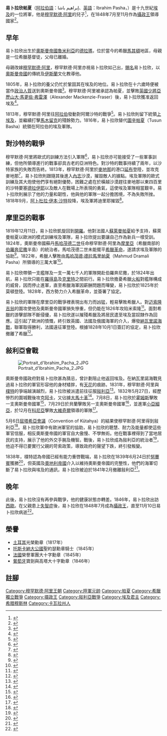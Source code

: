 {{Infobox Monarch
|name            =易卜拉欣帕夏
|title           =[[埃及省_(奧斯曼帝國)|埃及]]、[[蘇丹|蘇丹]]、[[巴勒斯坦|巴勒斯坦]]、[[奧斯曼帝國敍利亞|敍利亞]]、[[漢志|漢志]]、[[摩里亞|摩里亞]]、[[薩索斯|薩索斯]]、[[克里特|克里特]][[瓦利|瓦利]]
|image           =IbrahimBaja.jpg|200px
|caption         =
|reign           =1848年7月 – 1848年11月10日
|native_lang1     =[[阿拉伯語|阿拉伯語]]
|native_lang1_name1=إبراهيم باشا
|native_lang2     =[[土耳其語|土耳其語]]
|native_lang2_name1=Kavalalı İbrahim Paşa
|predecessor     =[[穆罕默德·阿里_(埃及)|穆罕默德·阿里]]
|successor       =[[阿拔斯一世_(埃及)|阿拔斯一世]]
|issue           =穆罕默德貝伊<br />[[伊斯梅爾帕夏|伊斯梅爾帕夏]]<br />艾哈邁德·里法特<br />穆斯法塔·巴赫加特·阿里·法佐
|dynasty         =[[穆罕默德·阿里王朝|穆罕默德·阿里王朝]]
|father          =[[穆罕默德·阿里_(埃及)|穆罕默德·阿里]]
|mother          =艾米娜
|date of birth   =1789年
|place of birth  =[[檔案:Ottoman_Flag.svg|25px]] [[奧斯曼帝國|奧斯曼帝國]][[德拉瑪|德拉瑪]]
|date of death   =1848年11月10日
|place of death  =[[埃及|埃及]][[開羅|開羅]]
|date of burial  =1848年11月10日<br />(死后11个小时)
|place of burial =[[埃及|埃及]][[開羅伊斯蘭老城|開羅伊斯蘭老城]]伊瑪目沙斐儀陵墓
|}}

'''易卜拉欣帕夏'''（[[阿拉伯語|阿拉伯語]]：إبراهيم باشا、[[英語|英語]]：Ibrahim Pasha，{{bd|1789年||1848年|11月10日|}}）是十九世紀[[埃及|埃及]]的一位將軍，他是[[穆罕默德·阿里_(埃及)|穆罕默德·阿里]]的兒子<ref>{{cite book | language = en | author = William L. Cleveland | title = ''A history of the modern Middle East'' | date = 2000年 | publisher = Westview Press | isbn = 0813334896 | pages = 第72頁 }}</ref>，在1848年7月至11月作為[[攝政王|攝政王]]領導國家<ref>{{cite book | language = en | author = Michael Haag | title = ''Rough Guide History of Egypt'' | url = https://archive.org/details/roughguidehistor0000haag | date = 2003年 | publisher = Rough Guides | isbn = 1858289408 | pages = 第275頁 }}</ref>。

== 早年 ==

易卜拉欣出生於[[奧斯曼帝國|奧斯曼帝國]][[魯米利亞|魯米利亞]]的[[德拉瑪|德拉瑪]]，位於當今的希臘[[馬其頓_(希臘)|馬其頓]]地區，母親是一位希臘基督徒，父母已離婚。

母親改嫁[[穆罕默德·阿里_(埃及)|穆罕默德·阿里]]，穆罕默德·阿里亦視易卜拉欣如己出，[[賜名|賜名]]易卜拉欣，以[[奧斯曼帝國|奧斯曼帝國]]的傳統及[[伊斯蘭|伊斯蘭]]文化教導他。

1805年，易卜拉欣的養父仍忙於鞏固其在埃及的地位。易卜拉欣在十六歲時便被當作[[政治人質|政治人質]]送到奧斯曼帝國<ref>{{cite book | language = en | author = Hassan Hassan | title = ''In the house of Muhammad Ali: a family album, 1805-1952'' | date = 2000年 | publisher = American Univ in Cairo Press | isbn = 9774245547 | pages = 第104頁 }}</ref>。穆罕默德·阿里被承認為帕夏，並擊敗[[英國|英國]][[少將|少將]][[亞歷山大·馬更些·弗雷澤|亞歷山大·馬更些·弗雷澤]]（Alexander Mackenzie-Fraser）後，易卜拉欣獲准返回埃及<ref>{{cite book | language = en | author = Walter Yust | title = ''Encyclopaedia Britannica: A New Survey of Universal Knowledge'' | url = https://archive.org/details/encyclopaediabri16yust | date = 1950年 | publisher = Encyclopaedia Britannica | pages = 第36頁 }}</ref>。

1813年，穆罕默德·阿里往[[阿拉伯半島|阿拉伯]]發動對阿爾沙特的戰爭<ref>{{cite book | language = en | author = Wayne H. Bowen | title = ''The History of Saudi Arabia'' | date = 2008年 | publisher = Greenwood Publishing Group | isbn = 0313340129 | pages = 第74頁 }}</ref>。易卜拉欣則留下統領[[上埃及|上埃及]]，並繼續打擊[[馬木留克|馬木留克]]的殘餘勢力。1816年，易卜拉欣替代[[圖辛帕夏|圖辛帕夏]]（Tusun Basha）統領在阿拉伯的埃及軍隊。

== 對沙特的戰爭 ==
{{main|奥斯曼－沙特战争}}
穆罕默德·阿里將歐式的訓練方法引入軍隊<ref>{{cite book | language = en | author = David B. Ralston | title = ''Importing the European Army: The Introduction of European Military Techniques and Institutions in the Extra-European World, 1600-1914'' | url = https://archive.org/details/importingeuropea00rals_0 | date = 1995年  | publisher = University of Chicago Press  | isbn = 0226703193 }}</ref>，易卜拉欣亦可能接受了一些軍事訓練，但他所領導進行的戰事卻具古老的亞洲特色。對沙特的戰事持續了兩年，以沙特家族的失敗而告終。1813年，穆罕默德·阿里於[[麥地那|麥地那]]的港口[[延布|延布]]登陸，並攻克麥地那<ref>{{cite book | language = en | author = Francis E. Peters | title = ''Mecca: a literary history of the Muslim Holy Land''  | url = https://archive.org/details/meccaliteraryhis0000pete | date = 1994 | publisher = Princeton University Press | isbn = 069103267X | pages = 第306頁 }}</ref>，易卜拉欣則跟隨其後進入[[內志|內志]]沙漠，摧毀敵人的據點。埃及軍隊的歐式訓練及其大炮使他們享有絕對優勢，困難之處在於橫越沙漠趕往麥地那以東四百里的沙特要塞[[德拉伊耶|德拉伊耶]]以及敵人在戰場上所表現的勇氣，這使埃及軍隊相當艱辛。易卜拉欣則展示了他的力量和韌性，他與他的軍隊一起分擔困境，不為失敗所挫。1818年9月，[[阿卜杜拉·伊本·沙特|阿卜杜拉·伊本·沙特]]投降，埃及軍將迪里耶摧毀<ref>{{cite book | language = en | author = William Powell| title = ''Saudi Arabia and Its Royal Family'' | url = https://archive.org/details/saudiarabiaitsro00powe | date = 1982年  | publisher = L. Stuart  | isbn = 0818403268 | pages = 第209頁 }}</ref>。

== 摩里亞的戰事 ==

1819年12月11日，易卜拉欣凱旋回到[[開羅|開羅]]。他對法國人[[蘇萊曼帕夏|蘇萊曼帕夏]]給予支持，蘇萊曼帕夏以歐洲的模式訓練埃及軍隊，易卜拉欣提出要讓自己作為新兵一樣受訓。1824年，奧斯曼帝國蘇丹[[馬哈茂德二世|馬哈茂德二世]]任命穆罕默德·阿里為[[摩里亞|摩里亞]]（希臘南部的[[伯羅奔尼撒|伯羅奔尼撒]]半島）的統治者。馬哈茂德二世未能擺平[[希臘革命|希臘革命]]，遂請求埃及軍隊的協助<ref>{{cite book | language = en | author = Merry Ottin | title = ''Land of emperors and sultans: the forgotten cultures of Asia Minor'' | url = https://archive.org/details/landofemperorssu0000otti | date = 1964年 | publisher = Crown Publishers | pages = 第281頁 }}</ref>。1822年，希臘人擊敗由[[馬哈茂德·德拉馬里帕夏|馬哈茂德·德拉馬里帕夏]]（Mahmud Dramali Pasha）所領導的三萬大軍<ref>{{cite book | language = en | author = William Mure | title = ''Journal of a Tour in Greece and the Ionian Islands: With Remarks on the Recent History--present State--and Classical Antiquities of Those Countries'' | date = 1842年 | publisher = Adamant Media Corporation | isbn = 1402148518 | pages = 第158頁 }}</ref>。

易卜拉欣帶領一支艦隊及一支一萬七千人的軍隊開赴伯羅奔尼撒，於1824年出航，易卜拉欣只能在[[羅得島|羅得島]]及[[克里特|克里特]]之間前行。易卜拉欣擔憂希臘[[火船|火船]]對艦隊構成的威脅，因而停止進軍，直至希臘海軍因薪酬問題而嘩變，易卜拉欣於1825年於莫頓登陸。1828年，西方勢力介入希臘革命，並簽署了協定。

易卜拉欣的軍隊在摩里亞的戰爭裡表現出有力而凶猛，輕易擊敗希臘人。對[[迈索隆吉翁|迈索隆吉翁]]的圍攻使他及奧斯曼帝國軍損失慘重，但仍能在1826年攻陷米索隆<ref>{{cite book | language = en | author = Charlotte Mary Yonge, E L Chase | title = ''Landmarks of History: In Three Parts'' | url = https://archive.org/details/landmarkshistor06yonggoog | date = 1870年 | publisher = Leypoldt | pages = 第464頁 }}</ref>。面對希臘的游擊部隊不斷侵優，易卜拉欣遂以摧殘希臘及將居民遣至埃及當奴隸作為回應。這引起了歐洲的憤慨，終引致英國、法國及俄國海軍的介入，爆發[[納瓦里諾海戰|納瓦里諾海戰]]，聯軍取得勝利，法國遠征軍登陸。根據1828年10月1日簽訂的協定，易卜拉欣撤離了希臘<ref>{{cite book | language = en | author = Andrew James McGregor | title = ''A military history of modern Egypt: from the Ottoman Conquest to the Ramadan War'' | date = 2006年  | publisher = Greenwood Publishing Group | isbn = 0275986012 | pages = 第102頁 }}</ref>。

== 敍利亞會戰 ==

[[File:Portrait_d'Ibrahim_Pacha_2.JPG|thumb]]

奧斯曼帝國政府對易卜拉欣甚為猜忌，曾計劃阻止他返回埃及。在納瓦里諾海戰見過易卜拉欣的軍官形容他的身材矮胖，有[[天花|天花]]的痕跡。1831年，穆罕默德·阿里與[[樸特|樸特]]的爭端越演越烈，易卜拉欣被派遣前往征服[[敍利亞|敍利亞]]<ref>{{cite book | language = en | author = Erik Goldstein | title = ''Wars and Peace Treaties, 1816-1991'' | date = 1992年  | publisher = Routledge  | isbn = 0203976827 | pages = 第22頁 }}</ref>。1832年5月27日，經歷慘烈的圍城戰後攻克[[阿卡_(以色列)|阿卡]]，又佔據[[大馬士革|大馬士革]]<ref>{{cite book | language = en | author = Virginia H. Aksan | title = ''Ottoman Wars 1700-1870: An Empire Besieged''
  | date = 2007年  | publisher = Longman/Pearson  | isbn = 0582308070 | pages = 第370頁 }}</ref>。7月8日，易卜拉欣於[[霍姆斯_(敘利亞)|霍姆斯]]擊敗一支奧斯曼帝國軍<ref>{{cite book | language = en | author = Donald Andreas Cameron | title = ''Egypt in the Nineteenth Century: Or, Mehemet Ali and His Successors Until the British Occupation in 1882'' | url = https://archive.org/details/in.ernet.dli.2015.81264 | date = 1898年 | publisher = Smith, Elder & co.| pages = 第6頁 }}</ref>，7月29日於貝蘭擊敗另一支奧斯曼帝國軍<ref>{{cite book | language = en | author = Mohammed Rifaat | title = ''The awakening of modern Egypt''  | date = 1976年  | publisher = Premier Book House  | pages = 第56頁 }}</ref>，並進軍[[小亞細亞|小亞細亞]]，於12月在[[科尼亚_(土耳其)|科尼亞]]擊敗[[大維奇爾|大維奇爾]]領導的軍隊<ref>{{cite book | language = en | author = Caesar E. Farah | title = ''The politics of interventionism in Ottoman Lebanon, 1830-1861''| date = 2000年 | publisher = I.B.Tauris  | isbn = 1860640567 | pages = 第14頁 }}</ref>。

5月6日[[屈塔希亞會議|屈塔希亞會議]]（Convention of Kütahya）的結果使穆罕默德·阿里得到敍利亞<ref>{{cite book | language = en | author = Reeva S. Simon, Philip Mattar, Richard W. Bulliet | title = ''Encyclopedia of the modern Middle East''  | date = 1996年  | publisher = Macmillan Reference USA  | isbn = 0028970640 | pages = 第1689頁 }}</ref>。易卜拉欣軍中有歐洲軍官的協助，易卜拉欣的聰慧、耐力及能量都使這些軍官信服，相反奧斯曼帝國的軍官自大傲慢、不學無術。他在戰事裡得到了當地居民的支持，展示了他的外交手腕及機智。戰後，易卜拉欣成為敍利亞的統治者<ref>{{cite book | language = en | author =  William L. Cleveland | title = ''A history of the modern Middle East''  | date = 1994年  | publisher = Westview Press  | isbn = 0813305624 | pages = 第72頁 }}</ref>，他迫不得已要實行父親的苛索政策，導致政府的聲望下跌，終引發叛變。

1838年，樸特認為帝國已經有能力重啓戰端，易卜拉欣在1839年6月24日於[[努賽賓|努賽賓]]獲勝<ref>{{cite book | language = en | author = L. S. Stavrianos、Traian Stoianovich  | title = ''The Balkans since 1453''  | date = 2000年  | publisher = C. Hurst & Co. Publishers  | isbn = 1850655510 | pages = 第310頁 }}</ref>，但英國及[[奧地利帝國|奧地利帝國]]介入以維持奧斯曼帝國的完整性，他們的海軍切斷了易卜拉欣與埃及的通訊，易卜拉欣被迫於1841年2月撤離敍利亞<ref>{{cite book | language = en | author = Byron Farwell | title = ''The encyclopedia of nineteenth-century land warfare: an illustrated world view''  | date = 2001年  | publisher = W.W. Norton  | isbn = 0393047709 | pages = 第414頁 }}</ref>。

== 晚年 ==

此後，易卜拉欣沒有再參與戰爭，他的健康狀態亦轉差。1846年，易卜拉欣出訪[[西歐|西歐]]。在父親患上[[失智症|失智症]]後，易卜拉欣在1848年7月成為[[攝政王|攝政王]]，直至11月10日易卜拉欣病逝<ref>{{cite book | language = en | author = George Young | title = Egypt  | date = 2006年  | publisher = READ BOOKS  | isbn = 1406725722 | pages = 第63頁 }}</ref>。

== 榮譽 ==
* [[土耳其|土耳其]]光榮勳章（1817年）
* [[托斯卡納大公國|托斯卡納大公國]]聖約瑟勳章騎士（1845年）
* [[法國|法國]]榮譽軍團大十字勳章（1845年）
* [[葡萄牙|葡萄牙]]寶劍與高塔大十字勳章（1846年）

== 註腳 ==
{{Reflist|2}}

{{s-start}}
{{s-hou|[[穆罕默德·阿里王朝|穆罕默德·阿里王朝]]|1789年|11月10日}}
{{s-bef|before=[[穆罕默德·阿里_(埃及)|穆罕默德·阿里]]}}
{{s-ttl|title=[[埃及省_(奧斯曼帝國)|埃及]][[瓦利|瓦利]]
|years=1848年}}
{{s-aft|after=[[阿拔斯一世_(埃及)|阿拔斯一世]]}}
{{end}}

{{Authority control}}
[[Category:穆罕默德·阿里王朝|Category:穆罕默德·阿里王朝]]
[[Category:陸軍元帥|Category:陸軍元帥]]
[[Category:帕夏|Category:帕夏]]
[[Category:希臘獨立戰爭|Category:希臘獨立戰爭]]
[[Category:摄政王|Category:摄政王]]
[[Category:敍利亞戰爭|Category:敍利亞戰爭]]
[[Category:埃及君主|Category:埃及君主]]
[[Category:希腊穆斯林|Category:希腊穆斯林]]
[[Category:卡瓦拉州人|Category:卡瓦拉州人]]